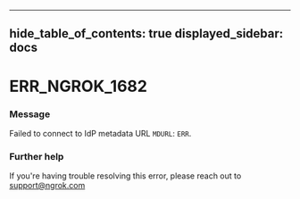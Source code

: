 

---
hide_table_of_contents: true
displayed_sidebar: docs
---


# ERR_NGROK_1682

### Message
Failed to connect to IdP metadata URL `MDURL`: `ERR`.

<ErrorDetails error="err_ngrok_1682" />



### Further help
If you're having trouble resolving this error, please reach out to [support@ngrok.com](mailto:support@ngrok.com?subject=Help%20with%20ERR_NGROK_1682)

